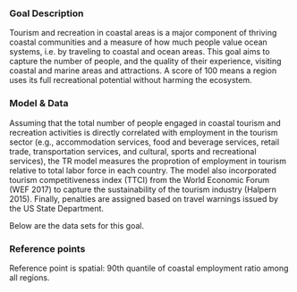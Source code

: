 ### Goal Description

Tourism and recreation in coastal areas is a major component of thriving coastal communities and a measure of how much people value ocean systems, i.e. by traveling to coastal and ocean areas. This goal aims to capture the number of people, and the quality of their experience, visiting coastal and marine areas and attractions. A score of 100 means a region uses its full recreational potential without harming the ecosystem.

### Model & Data 

Assuming that the total number of people engaged in coastal tourism and recreation activities is directly correlated with employment in the tourism sector (e.g., accommodation services, food and beverage services, retail trade, transportation services, and cultural, sports and recreational services), the TR model measures the proprotion of employment in tourism relative to total labor force in each country. The model also incorporated tourism competitiveness index (TTCI) from the World Economic Forum (WEF 2017) to capture the sustainability of the tourism  industry (Halpern 2015). Finally, penalties are assigned based on travel warnings issued by the US State Department. 
   
Below are the data sets for this goal.

### Reference points 

Reference point is spatial: 90th quantile of coastal employment ratio among all regions. 
